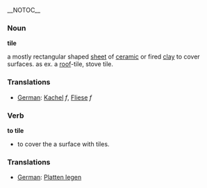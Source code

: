 __NOTOC__
=== Noun  ===

'''tile'''

a mostly rectangular shaped [[sheet]] of [[ceramic]] or fired [[clay]] to cover surfaces. as ex. a [[roof]]-tile, stove tile.

=== Translations ===
*[[German]]: [[Kachel]] ''f'', [[Fliese]] ''f''

=== Verb ===

'''to tile'''

*to cover the a surface with tiles.

=== Translations ===
*[[German]]: [[Platten legen]]
